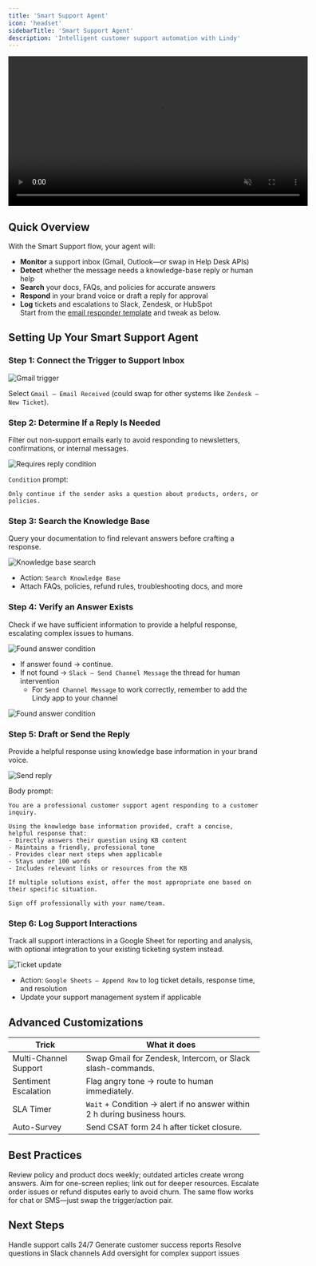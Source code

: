```yaml
---
title: 'Smart Support Agent'
icon: 'headset'
sidebarTitle: 'Smart Support Agent'
description: 'Intelligent customer support automation with Lindy'
---
```


<div style={{ display: 'flex', justifyContent: 'center', margin: '2rem 0' }}>
  <div className="video-card">
    <video
      src="/lindy-brand-assets/cs_smart_support_agent.mp4"
      width="600"
      autoPlay
      muted
      loop
      playsInline
      style={{ display: 'block', width: '100%', borderRadius: '16px' }}
    />
  </div>
</div>

## Quick Overview

With the Smart Support flow, your agent will:

- **Monitor** a support inbox (Gmail, Outlook—or swap in Help Desk APIs)  
- **Detect** whether the message needs a knowledge-base reply or human help  
- **Search** your docs, FAQs, and policies for accurate answers  
- **Respond** in your brand voice or draft a reply for approval  
- **Log** tickets and escalations to Slack, Zendesk, or HubSpot  
Start from the [email responder template](https://chat.lindy.ai/marketplace/?templateId=66bfc603ea73bec3fea906db) and tweak as below.


## Setting Up Your Smart Support Agent

### Step 1: Connect the Trigger to Support Inbox

<Frame>
  <img src="/lindy-brand-assets/support-agent-trigger.png" alt="Gmail trigger" />
</Frame>

Select `Gmail – Email Received` (could swap for other systems like `Zendesk – New Ticket`).  

### Step 2: Determine If a Reply Is Needed

Filter out non-support emails early to avoid responding to newsletters, confirmations, or internal messages.

<Frame>
  <img src="/lindy-brand-assets/support-agent-trigger.png" alt="Requires reply condition" />
</Frame>

`Condition` prompt:

```
Only continue if the sender asks a question about products, orders, or policies.
```

### Step 3: Search the Knowledge Base

Query your documentation to find relevant answers before crafting a response.

<Frame>
  <img src="/lindy-brand-assets/support-agent-KB.png" alt="Knowledge base search" />
</Frame>

- Action: `Search Knowledge Base`  
- Attach FAQs, policies, refund rules, troubleshooting docs, and more

### Step 4: Verify an Answer Exists

Check if we have sufficient information to provide a helpful response, escalating complex issues to humans.

<Frame>
  <img src="/lindy-brand-assets/support-agent-verify.png" alt="Found answer condition" />
</Frame>

- If answer found → continue.  
- If not found → `Slack – Send Channel Message` the thread for human intervention
    - For `Send Channel Message` to work correctly, remember to add the Lindy app to your channel

<Frame>
  <img src="/lindy-brand-assets/support-agent-slack.png" alt="Found answer condition" />
</Frame>

### Step 5: Draft or Send the Reply

Provide a helpful response using knowledge base information in your brand voice.

<Frame>
  <img src="/lindy-brand-assets/support-agent-reply.png" alt="Send reply" />
</Frame>

Body prompt:

```
You are a professional customer support agent responding to a customer inquiry.

Using the knowledge base information provided, craft a concise, helpful response that:
- Directly answers their question using KB content
- Maintains a friendly, professional tone
- Provides clear next steps when applicable
- Stays under 100 words
- Includes relevant links or resources from the KB

If multiple solutions exist, offer the most appropriate one based on their specific situation.

Sign off professionally with your name/team.
```

### Step 6: Log Support Interactions

Track all support interactions in a Google Sheet for reporting and analysis, with optional integration to your existing ticketing system instead.

<Frame>
  <img src="/lindy-brand-assets/support-agent-log.png" alt="Ticket update" />
</Frame>

- Action: `Google Sheets – Append Row` to log ticket details, response time, and resolution
- Update your support management system if applicable

## Advanced Customizations

| Trick                  | What it does                                                                    |
|------------------------|---------------------------------------------------------------------------------|
| Multi-Channel Support  | Swap Gmail for Zendesk, Intercom, or Slack slash-commands.                      |
| Sentiment Escalation   | Flag angry tone → route to human immediately.                                   |
| SLA Timer              | `Wait` + Condition → alert if no answer within 2 h during business hours.       |
| Auto-Survey            | Send CSAT form 24 h after ticket closure.                                       |

## Best Practices

<AccordionGroup>
  <Accordion title="Keep KB Fresh">
    Review policy and product docs weekly; outdated articles create wrong answers.
  </Accordion>
  
  <Accordion title="Short & Clear">
    Aim for one-screen replies; link out for deeper resources.
  </Accordion>
  
  <Accordion title="Human First">
    Escalate order issues or refund disputes early to avoid churn.
  </Accordion>
  
  <Accordion title="Channel Flexibility">
    The same flow works for chat or SMS—just swap the trigger/action pair.
  </Accordion>
</AccordionGroup>

## Next Steps

<CardGroup cols={2}>
  <Card title="Voice Support" href="/use-cases/customer success/voice-support" icon="phone">
    Handle support calls 24/7
  </Card>
  <Card title="Report Generator" href="/use-cases/customer success/report-generator" icon="file-lines">
    Generate customer success reports
  </Card>
  <Card title="Slack Integration" href="/skills/popular-integrations/slack" icon="comments">
    Resolve questions in Slack channels
  </Card>
  <Card title="Human in the Loop" href="/testing/human-in-the-loop" icon="square-user">
    Add oversight for complex support issues
  </Card>
</CardGroup>